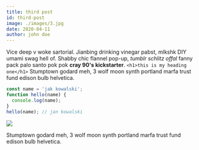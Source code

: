 ```yaml
---
title: third post
id: third-post
image: ./images/3.jpg
date: 2020-04-11
author: john doe
---
```



Vice deep v woke sartorial. Jianbing drinking vinegar pabst, mlkshk DIY umami swag hell of. Shabby chic flannel pop-up, _tumblr schlitz offal_ fanny pack palo santo pok pok **cray 90's kickstarter**.
`<h1>this is my heading one</h1>`
Stumptown godard meh, 3 wolf moon synth portland marfa trust fund edison bulb helvetica.

<Counter/>

<div className="code">

```javascript
const name = 'jak kowalski';
function hello(name) {
  console.log(name);
}
hello(name); // jan kowalski
```

</div>

<div className="post-image">

![](./images/1.jpg)

</div>

Stumptown godard meh, 3 wolf moon synth portland marfa trust fund edison bulb helvetica.